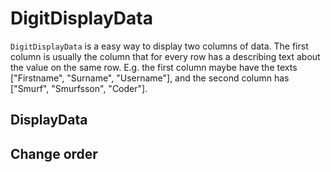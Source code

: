 
<Meta
    title="Display data/DigitDisplayData"
    component={DigitDisplayData}
/>

# DigitDisplayData

`DigitDisplayData` is a easy way to display two columns of data. The first column is usually the column that for every row has a describing text about the value on the same row. E.g. the first column maybe have the texts ["Firstname", "Surname", "Username"], and the second column has ["Smurf", "Smurfsson", "Coder"]. 

## DisplayData

<Preview>
    <Story name="Normal">
        <DigitDisplayData
            data={{
                firstname: "Smurf",
                surname: "Smurfsson",
                username: "Coder",
            }}
            keysText={{
                firstname: "Firstname",
                surname: "Surname",
                username: "Username",
            }}
            keysOrder={["firstname", "surname", "username"]}
        />
    </Story>
    <Story name="Normal 2">
        <DigitDisplayData
            data={{
                firstname: "digIT",
                surname: "Hackerman",
                nick: "bestNick",
            }}
            keysText={{
                firstname: "Firstname",
                surname: "Surname",
                nick: "Nick",
            }}
            keysOrder={["firstname", "surname", "nick"]}
        />
    </Story>
</Preview>

## Change order

<Preview>
    <Story name="Normal order">
        <DigitDisplayData
            data={{
                firstname: "Smurf",
                surname: "Smurfsson",
                username: "Coder",
            }}
            keysText={{
                firstname: "Firstname",
                surname: "Surname",
                username: "Username",
            }}
            keysOrder={["username", "firstname", "surname"]}
        />
    </Story>
    <Story name="Normal 2 order">
        <DigitDisplayData
            data={{
                firstname: "digIT",
                surname: "Hackerman",
                nick: "myNick",
            }}
            keysText={{
                firstname: "Firstname",
                surname: "Surname",
                nick: "Nick",
            }}
            keysOrder={["firstname", "nick", "surname"]}
        />
    </Story>
</Preview>

<Props of={DigitDisplayData} />
